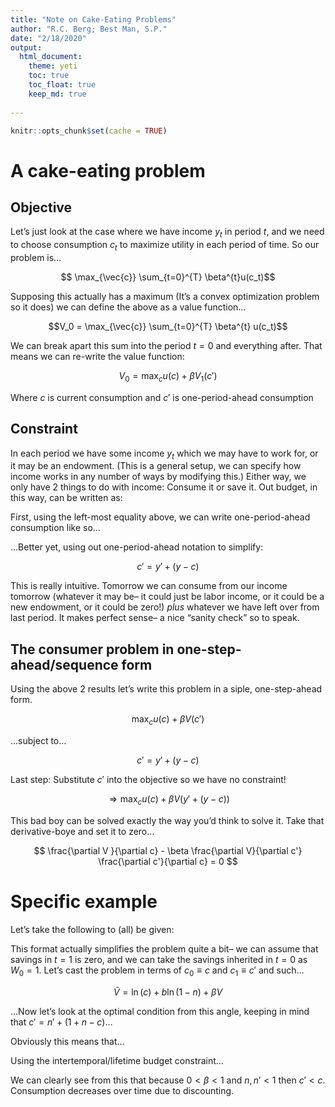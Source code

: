 ```yaml
---
title: "Note on Cake-Eating Problems"
author: "R.C. Berg; Best Man, S.P."
date: "2/18/2020"
output: 
  html_document:
    theme: yeti
    toc: true
    toc_float: true
    keep_md: true
  
---
```


```r
knitr::opts_chunk$set(cache = TRUE)
```

# A cake-eating problem

## Objective

Let's just look at the case where we have income $y_t$ in period $t$, and we need to choose consumption $c_t$ to maximize utility in each period of time. So our problem is...

$$ \max_{\vec{c}} \sum_{t=0}^{T} \beta^{t}u(c_t)$$ 

Supposing this actually has a maximum (It's a convex optimization problem so it does) we can define the above as a value function...

$$V_0 = \max_{\vec{c}} \sum_{t=0}^{T} \beta^{t} u(c_t)$$

We can break apart this sum into the period $t=0$ and everything after. That means we can re-write the value function:

$$V_0 = \max_{c} u(c) + \beta V_{1}(c')$$

Where $c$ is current consumption and $c'$ is one-period-ahead consumption

## Constraint

In each period we have some income $y_t$ which we may have to work for, or it may be an endowment. (This is a general setup, we can specify how income works in any number of ways by modifying this.) Either way, we only have 2 things to do with income: Consume it or save it. Out budget, in this way, can be written as:

\begin{align*} y_{t} + s_{t-1} &= c_{t} + s_{t} \\ \Rightarrow s_{t} &= y_{t} + s_{t-1} - c_{t}
\end{align*}

First, using the left-most equality above, we can write one-period-ahead consumption like so...

\begin{align*} c_{t+1} &= y_{t+1} + s_{t} - s_{t-1} \\ &= y_{t+1} + (y_{t} + s_{t-1} - c_{t})  - s_{t-1} \\ &= y_{t+1} + y_{t} - c_{t}
\end{align*}

...Better yet, using out one-period-ahead notation to simplify:

$$ c' = y' + (y - c)$$

This is really intuitive. Tomorrow we can consume from our income tomorrow (whatever it may be-- it could just be labor income, or it could be a new endowment, or it could be zero!) *plus* whatever we have left over from last period. It makes perfect sense-- a nice "sanity check" so to speak.

## The consumer problem in one-step-ahead/sequence form

Using the above 2 results let's write this problem in a siple, one-step-ahead form.

$$ \max_{c} u(c) + \beta V(c')$$

...subject to...

$$ c' =  y' + (y - c)$$

Last step: Substitute $c'$ into the objective so we have no constraint!

$$ \Rightarrow \max_{c} u(c) + \beta V(y' + (y - c))$$

This bad boy can be solved exactly the way you'd think to solve it. Take that derivative-boye and set it to zero...

$$ \frac{\partial V }{\partial c} - \beta \frac{\partial V}{\partial c'} \frac{\partial c'}{\partial c} = 0 $$

# Specific example

Let's take the following to (all) be given:

\begin{align*}

u(c) &= \ln (c) + b \ln (1-n) \\
t &\in \{0,1\} \\
W_0 &= 1 \\
w &= 1 \\ 
y &= wn = n 

\end{align*}

This format actually simplifies the problem quite a bit-- we can assume that savings in  $t=1$ is zero, and we can take the savings inherited in $t=0$ as $W_0 = 1$. Let's cast the problem in terms of $c_0 \equiv c$ and $c_1 \equiv c'$ and such...

$$ \tilde{V} = \ln (c) + b \ln (1-n) + \beta V $$

...Now let's look at the optimal condition from this angle, keeping in mind that $c' = n' + (1 + n - c)$...

\begin{align*} \frac{\partial \tilde{V}}{\partial c} = \frac{1}{c} - \frac{\beta}{(1 + n' + n -c )} = 0 

\end{align*}

Obviously this means that...

\begin{align*} 
( 1+ \beta ) c &= 1 + n' + n \\
c &= \frac{1 + n' + n}{1 + \beta }

\end{align*}

Using the intertemporal/lifetime budget constraint...

\begin{align*}

 c' &=  n' + (n - c) \\
 
c' &= \frac{(1+\beta)}{1+\beta}(n' + n) - \frac{1 + n' + n}{1 + \beta}\\ 

&= \frac{\beta (n' + n) + n' + n - (n' + n)}{1 + \beta} - \frac{1}{1 + \beta} \\
&= \frac{\beta (n' + n) - 1}{1 + \beta}

\end{align*} 

We can clearly see from this that because $0 < \beta < 1$ and $n, n' < 1$ then $c' < c$. Consumption decreases over time due to discounting. 